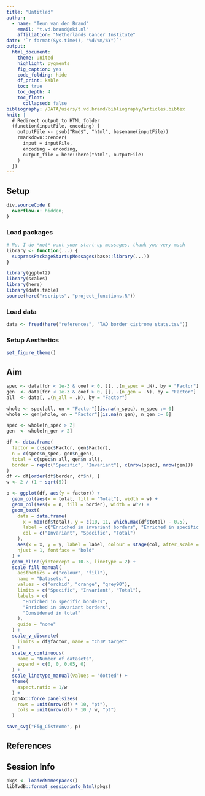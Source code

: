 ```yaml
---
title: "Untitled"
author: 
  - name: "Teun van den Brand"
    email: "t.vd.brand@nki.nl"
    affiliation: "Netherlands Cancer Institute"
date: '`r format(Sys.time(), "%d/%m/%Y")`'
output: 
  html_document:
    theme: united
    highlight: pygments
    fig_caption: yes
    code_folding: hide
    df_print: kable
    toc: true
    toc_depth: 4
    toc_float:
      collapsed: false
bibliography: /DATA/users/t.vd.brand/bibliography/articles.bibtex
knit: |
  # Redirect output to HTML folder
  (function(inputFile, encoding) {
    outputFile <- gsub("Rmd$", "html", basename(inputFile))
    rmarkdown::render(
      input = inputFile,
      encoding = encoding,
      output_file = here::here("html", outputFile)
    )
  })
---
```


## Setup {.tabset}

<!-- little HTML script to do indentation of the table of contents -->
<script>
    $(document).ready(function() {
      $items = $('div#TOC li');
      $items.each(function(idx) {
        num_ul = $(this).parentsUntil('#TOC').length;
        $(this).css({'text-indent': num_ul * 10, 'padding-left': 0});
      });

    });
</script>

```css
div.sourceCode {
  overflow-x: hidden;
}
```

### Load packages

```r
# No, I do *not* want your start-up messages, thank you very much
library <- function(...) {
  suppressPackageStartupMessages(base::library(...))
}
```


```r
library(ggplot2)
library(scales)
library(here)
library(data.table)
source(here("rscripts", "project_functions.R"))
```

### Load data

```r
data <- fread(here("references", "TAD_border_cistrome_stats.tsv"))
```

### Setup Aesthetics

```r
set_figure_theme()
```

## Aim

```r
spec <- data[fdr < 1e-3 & coef < 0, ][, .(n_spec = .N), by = "Factor"]
gen  <- data[fdr < 1e-3 & coef > 0, ][, .(n_gen = .N), by = "Factor"]
all  <- data[, .(n_all = .N), by = "Factor"]

whole <- spec[all, on = "Factor"][is.na(n_spec), n_spec := 0]
whole <- gen[whole, on = "Factor"][is.na(n_gen), n_gen := 0]

spec <- whole[n_spec > 2]
gen  <- whole[n_gen > 2]
```

```r
df <- data.frame(
  factor = c(spec$Factor, gen$Factor),
  n = c(spec$n_spec, gen$n_gen),
  total = c(spec$n_all, gen$n_all),
  border = rep(c("Specific", "Invariant"), c(nrow(spec), nrow(gen)))
)
df <- df[order(df$border, df$n), ]
w <- 2 / (1 + sqrt(5))

p <- ggplot(df, aes(y = factor)) +
  geom_col(aes(x = total, fill = "Total"), width = w) +
  geom_col(aes(x = n, fill = border), width = w^2) +
  geom_text(
    data = data.frame(
      x = max(df$total), y = c(10, 11, which.max(df$total) - 0.5),
      label = c("Enriched in invariant borders", "Enriched in specific borders", "Considered in total"),
      col = c("Invariant", "Specific", "Total")
    ),
    aes(x = x, y = y, label = label, colour = stage(col, after_scale = colorspace::darken(colour, 0.2))),
    hjust = 1, fontface = "bold"
  ) +
  geom_hline(yintercept = 10.5, linetype = 2) +
  scale_fill_manual(
    aesthetics = c("colour", "fill"),
    name = "Datasets:",
    values = c("orchid", "orange", "grey90"),
    limits = c("Specific", "Invariant", "Total"),
    labels = c(
      "Enriched in specific borders",
      "Enriched in invariant borders",
      "Considered in total"
    ),
    guide = "none"
  ) +
  scale_y_discrete(
    limits = df$factor, name = "ChIP target"
  ) +
  scale_x_continuous(
    name = "Number of datasets",
    expand = c(0, 0, 0.05, 0)
  ) +
  scale_linetype_manual(values = "dotted") +
  theme(
    aspect.ratio = 1/w
  ) +
  ggh4x::force_panelsizes(
    rows = unit(nrow(df) * 10, "pt"),
    cols = unit(nrow(df) * 10 / w, "pt")
  )

save_svg("Fig_Cistrome", p)
```



## References

<div id="refs"></div>

## Session Info

```r
pkgs <- loadedNamespaces()
libTvdB::format_sessioninfo_html(pkgs)
```
